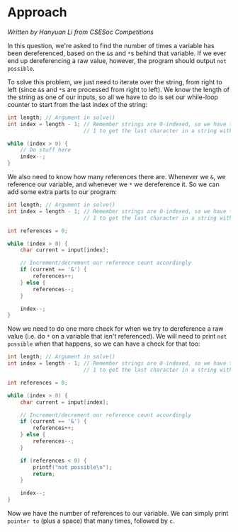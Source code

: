 # Approach

_Written by Hanyuan Li from CSESoc Competitions_

In this question, we're asked to find the number of times a variable has been
dereferenced, based on the `&`s and `*`s behind that variable. If we ever end
up dereferencing a raw value, however, the program should output `not possible`.

To solve this problem, we just need to iterate over the string, from right to left
(since `&`s and `*`s are processed from right to left). We know the length of the
string as one of our inputs, so all we have to do is set our while-loop counter to
start from the last index of the string:

```c
int length; // Argument in solve()
int index = length - 1; // Remember strings are 0-indexed, so we have to subtract
                        // 1 to get the last character in a string with length `length`

while (index > 0) {
    // Do stuff here
    index--;
}
```

We also need to know how many references there are. Whenever we `&`, we reference
our variable, and whenever we `*` we dereference it. So we can add some extra parts to
our program:

```c
int length; // Argument in solve()
int index = length - 1; // Remember strings are 0-indexed, so we have to subtract
                        // 1 to get the last character in a string with length `length`

int references = 0;

while (index > 0) {
    char current = input[index];

    // Increment/decrement our reference count accordingly
    if (current == '&') {
        references++;
    } else {
        references--;
    }

    index--;
}
```

Now we need to do one more check for when we try to dereference a raw value (i.e.
do `*` on a variable that isn't referenced). We will need to print `not possible`
when that happens, so we can have a check for that too:

```c
int length; // Argument in solve()
int index = length - 1; // Remember strings are 0-indexed, so we have to subtract
                        // 1 to get the last character in a string with length `length`

int references = 0;

while (index > 0) {
    char current = input[index];

    // Increment/decrement our reference count accordingly
    if (current == '&') {
        references++;
    } else {
        references--;
    }

    if (references < 0) {
        printf("not possible\n");
        return;
    }

    index--;
}
```

Now we have the number of references to our variable. We can simply print `pointer to`
(plus a space) that many times, followed by `c`.
